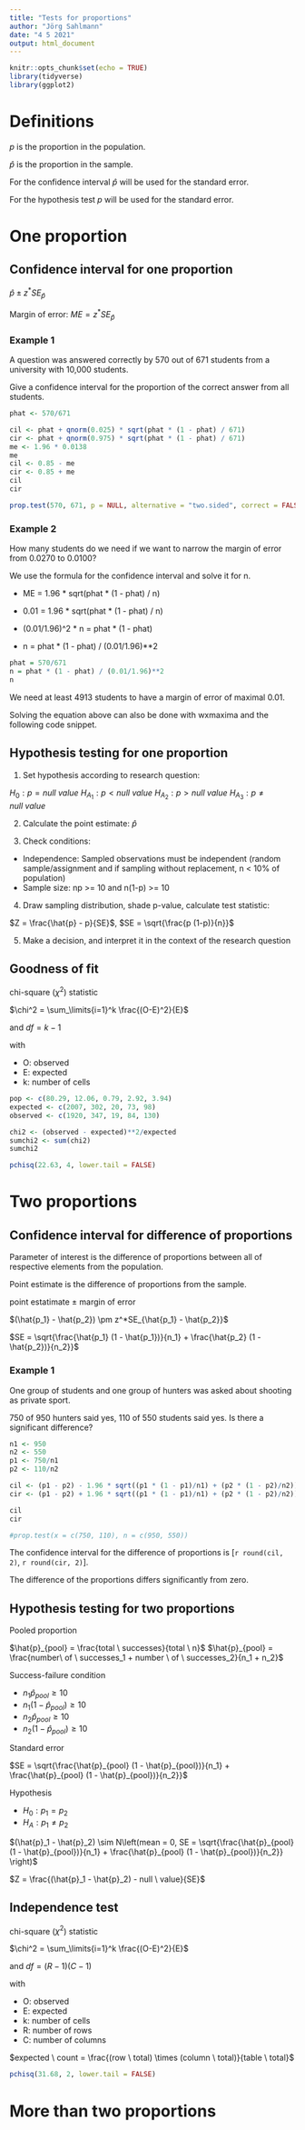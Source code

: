 ```yaml
---
title: "Tests for proportions"
author: "Jörg Sahlmann"
date: "4 5 2021"
output: html_document
---
```


```r
knitr::opts_chunk$set(echo = TRUE)
library(tidyverse)
library(ggplot2)
```

# Definitions

$p$ is the proportion in the population.

$\hat{p}$ is the proportion in the sample.

For the confidence interval $\hat{p}$ will be used for the standard error.

For the hypothesis test $p$ will be used for the standard error.


# One proportion

## Confidence interval for one proportion

$\hat{p} \pm z^*SE_\hat{p}$

Margin of error: $ME = z^*SE_{\hat{p}}$

### Example 1

A question was answered correctly by 570 out of 671 students from a university with 10,000 students.

Give a confidence interval for the proportion of the correct answer from all students.

```r

phat <- 570/671

cil <- phat + qnorm(0.025) * sqrt(phat * (1 - phat) / 671)
cir <- phat + qnorm(0.975) * sqrt(phat * (1 - phat) / 671)
me <- 1.96 * 0.0138
me
cil <- 0.85 - me
cir <- 0.85 + me
cil
cir

prop.test(570, 671, p = NULL, alternative = "two.sided", correct = FALSE)

```

### Example 2

How many students do we need if we want to narrow the margin of error from 0.0270 to 0.0100?

We use the formula for the confidence interval and solve it for n.

  - ME = 1.96 * sqrt(phat * (1 - phat) / n)

  - 0.01 = 1.96 * sqrt(phat * (1 - phat) / n)

  - (0.01/1.96)^2 * n = phat * (1 - phat)

  - n = phat * (1 - phat) / (0.01/1.96)**2


```r

phat = 570/671
n = phat * (1 - phat) / (0.01/1.96)**2
n

```

We need at least 4913 students to have a margin of error of maximal 0.01.

Solving the equation above can also be done with wxmaxima and the following code snippet.




## Hypothesis testing for one proportion

1. Set hypothesis according to research question:

$H_0: p = null \ value$
$H_{A_1}: p < null \ value$
$H_{A_2}: p > null \ value$
$H_{A_3}: p \ne null \ value$

2. Calculate the point estimate: $\hat{p}$

3. Check conditions:

  - Independence: Sampled observations must be independent (random sample/assignment and if sampling without replacement, n < 10% of population)
  - Sample size: np >= 10 and n(1-p) >= 10

4. Draw sampling distribution, shade p-value, calculate test statistic:

$Z = \frac{\hat{p} - p}{SE}$, $SE = \sqrt{\frac{p (1-p)}{n}}$

5. Make a decision, and interpret it in the context of the research question


## Goodness of fit

chi-square ($\chi^2$) statistic

$\chi^2 =  \sum_\limits{i=1}^k \frac{(O-E)^2}{E}$

and $df = k - 1$

with

  - O: observed
  - E: expected
  - k: number of cells
  
```r

pop <- c(80.29, 12.06, 0.79, 2.92, 3.94)
expected <- c(2007, 302, 20, 73, 98)
observed <- c(1920, 347, 19, 84, 130)

chi2 <- (observed - expected)**2/expected
sumchi2 <- sum(chi2)
sumchi2

pchisq(22.63, 4, lower.tail = FALSE)

```



# Two proportions

## Confidence interval for difference of proportions

Parameter of interest is the difference of proportions between all of respective elements from the population.

Point estimate is the difference of proportions from the sample.

point estatimate $\pm$ margin of error

$(\hat{p_1} - \hat{p_2}) \pm z^*SE_{\hat{p_1} - \hat{p_2}}$

$SE = \sqrt{\frac{\hat{p_1} (1 - \hat{p_1})}{n_1} + \frac{\hat{p_2} (1 - \hat{p_2})}{n_2}}$


### Example 1

One group of students and one group of hunters was asked about shooting as private sport.

750 of 950 hunters said yes, 110 of 550 students said yes. Is there a significant difference?

```r

n1 <- 950
n2 <- 550
p1 <- 750/n1
p2 <- 110/n2

cil <- (p1 - p2) - 1.96 * sqrt((p1 * (1 - p1)/n1) + (p2 * (1 - p2)/n2))
cir <- (p1 - p2) + 1.96 * sqrt((p1 * (1 - p1)/n1) + (p2 * (1 - p2)/n2))

cil
cir

#prop.test(x = c(750, 110), n = c(950, 550))

```
The confidence interval for the difference of proportions is [`r round(cil, 2)`, `r round(cir, 2)`].

The difference of the proportions differs significantly from zero.


## Hypothesis testing for two proportions

Pooled proportion

$\hat{p}_{pool} = \frac{total \ successes}{total \ n}$
$\hat{p}_{pool} = \frac{number\ of \ successes_1 + number \ of \ successes_2}{n_1 + n_2}$


Success-failure condition

  - $n_1\hat{p}_{pool} \ge 10$
  - $n_1(1- \hat{p}_{pool}) \ge 10$
  - $n_2\hat{p}_{pool} \ge 10$
  - $n_2(1- \hat{p}_{pool}) \ge 10$

Standard error

$SE = \sqrt{\frac{\hat{p}_{pool} (1 - \hat{p}_{pool})}{n_1} + \frac{\hat{p}_{pool} (1 - \hat{p}_{pool})}{n_2}}$


Hypothesis

  - $H_0: p_1 = p_2$
  - $H_A: p_1 \ne p_2$


$(\hat{p}_1 - \hat{p}_2) \sim N\left(mean = 0, SE = \sqrt{\frac{\hat{p}_{pool} (1 - \hat{p}_{pool})}{n_1} + \frac{\hat{p}_{pool} (1 - \hat{p}_{pool})}{n_2}} \right)$


$Z = \frac{(\hat{p}_1 - \hat{p}_2) - null \ value}{SE}$


## Independence test

chi-square ($\chi^2$) statistic

$\chi^2 =  \sum_\limits{i=1}^k \frac{(O-E)^2}{E}$

and $df = (R - 1) (C - 1)$

with

  - O: observed
  - E: expected
  - k: number of cells
  - R: number of rows
  - C: number of columns
  
  
$expected \ count = \frac{(row \ total) \times (column \ total)}{table \ total}$

```r


pchisq(31.68, 2, lower.tail = FALSE)

```


# More than two proportions


```r


```

